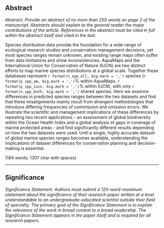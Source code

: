 
## Abstract

_Abstract. Provide an abstract of no more than 250 words on page 2 of the manuscript. Abstracts should explain to the general reader the major contributions of the article. References in the abstract must be cited in full within the abstract itself and cited in the text._

Species distribution data provide the foundation for a wide range of ecological research studies and conservation management decisions, yet most species ranges remain unknown, and existing range maps often suffer from data limitations and show inconsistencies.  AquaMaps and the International Union for Conservation of Nature (IUCN) are two distinct efforts to map marine species distributions at a global scale.  Together these databases represent `r format(n_spp_all, big.mark = ',')` species (`r format(p_spp_am, big.mark = ',')`% within AquaMaps, `r format(p_spp_iucn, big.mark = ',')`% within IUCN), with only `r format(n_spp_both, big.mark = ',')` shared species.  Here we examine differences in predicted species ranges between the two datasets and find that these misalignments mainly result from divergent methodologies that introduce differing frequencies of commission and omission errors.  We illustrate the scientific and management implications of these differences by repeating two recent applications - an assessment of global biodiversity within the Ocean Health Index and a global analysis of gaps in coverage of marine protected areas - and find significantly different results depending on how the two datasets were used.  Until a single, highly accurate dataset of global marine species ranges becomes available, understanding the implications of dataset differences for conservation planning and decision-making is essential.

<!--Understanding these issues points toward solutions for providers and users of these datasets.-->

(184 words; 1307 char with spaces)

-----

## Significance

_Significance Statement. Authors must submit a 120-word-maximum statement about the significance of their research paper written at a level understandable to an undergraduate-educated scientist outside their field of specialty. The primary goal of the Significance Statement is to explain the relevance of the work in broad context to a broad readership. The Significance Statement appears in the paper itself and is required for all research papers._
